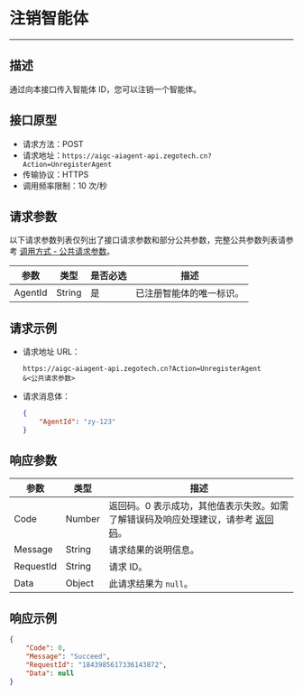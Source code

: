 # 注销智能体

---

##  描述

通过向本接口传入智能体 ID，您可以注销一个智能体。

## 接口原型

- 请求方法：POST
- 请求地址：`https://aigc-aiagent-api.zegotech.cn?Action=UnregisterAgent`
- 传输协议：HTTPS
- 调用频率限制：10 次/秒

## 请求参数

以下请求参数列表仅列出了接口请求参数和部分公共参数，完整公共参数列表请参考 [调用方式 - 公共请求参数](./../Accessing%20Server%20APIs.mdx#公共请求参数)。

| 参数               | 类型   | 是否必选 | 描述             |
|------------------|------|------|-------------------------|
| AgentId          | String | 是    | 已注册智能体的唯一标识。                                                        |

## 请求示例

- 请求地址 URL：

    ```https
    https://aigc-aiagent-api.zegotech.cn?Action=UnregisterAgent
    &<公共请求参数>
    ```

- 请求消息体：
    ```json
    {
        "AgentId": "zy-123"
    }
    ```

## 响应参数

| 参数 | 类型 | 描述 |
|------|------|------|
| Code | Number | 返回码。0 表示成功，其他值表示失败。如需了解错误码及响应处理建议，请参考 [返回码](./../Return%20codes.mdx)。 |
| Message | String | 请求结果的说明信息。 |
| RequestId | String | 请求 ID。 |
| Data | Object | 此请求结果为 `null`。 |

## 响应示例

```json
{
    "Code": 0,
    "Message": "Succeed",
    "RequestId": "1843985617336143872",
    "Data": null
}
```


